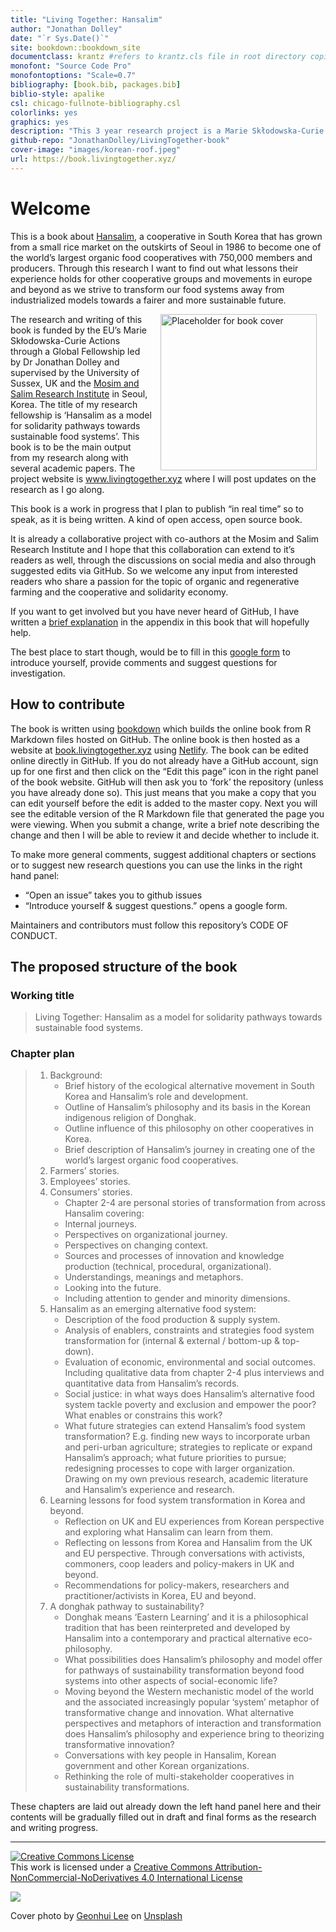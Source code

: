 ```yaml
--- 
title: "Living Together: Hansalim"
author: "Jonathan Dolley"
date: "`r Sys.Date()`"
site: bookdown::bookdown_site
documentclass: krantz #refers to krantz.cls file in root directory copied from Robinlovelace/geocompr
monofont: "Source Code Pro"
monofontoptions: "Scale=0.7"
bibliography: [book.bib, packages.bib]
biblio-style: apalike
csl: chicago-fullnote-bibliography.csl
colorlinks: yes
graphics: yes
description: "This 3 year research project is a Marie Skłodowska-Curie Action - Global Fellowship led by Dr Jonathan Dolley and supervised by the Science Policy Research Unit (SPRU, University of Sussex Business School, UK) and the Mosim and Salim Research Institute (South Korea). Through this project I am investigating the story of the Korean cooperative, Hansalim, which grew from a small rice market on the outskirts of Seoul in 1986 to become one of the worlds largest organic food cooperatives with 750,000 members and producers. I want to find out what lessons their experience holds for other cooperative groups and movements in the UK and EU as we strive to transform our food systems away from industrialized models towards a fairer and more sustainable future. Hence the title of the fellowship: 'Hansalim as a model for solidarity pathways towards sustainable food systems'. This book is to be the main output from my research."
github-repo: "JonathanDolley/LivingTogether-book"
cover-image: "images/korean-roof.jpeg"
url: https://book.livingtogether.xyz/
---
```


# Welcome {-}

This is a book about [Hansalim](http://www.hansalim.or.kr/), a cooperative in South Korea that has grown from a small rice market on the outskirts of Seoul in 1986 to become one of the world's largest organic food cooperatives with 750,000 members and producers. Through this research I want to find out what lessons their experience holds for other cooperative groups and movements in europe and beyond as we strive to transform our food systems away from industrialized models towards a fairer and more sustainable future.

<a><img src="images/korean-roof.jpeg" width="250" height="" alt="Placeholder for book cover" align="right" style="margin: 0 1em 0 1em" /></a>

<!--The writing of this book also provides an opportunity for Hansalim and their research center, Mosim, to reflect on their experience and the successes and challenges they have faced along the way. By thinking critically about their own story I believe -->

The research and writing of this book is funded by the EU's Marie Skłodowska-Curie Actions through a Global Fellowship led by Dr Jonathan Dolley and supervised by the University of Sussex, UK and the [Mosim and Salim Research Institute](http://www.mosim.or.kr/) in Seoul, Korea. The title of my research fellowship is 'Hansalim as a model for solidarity pathways towards sustainable food systems'. This book is to be the main output from my research along with several academic papers. The project website is [www.livingtogether.xyz](https://www.livingtogether.xyz) where I will post updates on the research as I go along.

This book is a work in progress that I plan to publish "in real time" so to speak, as it is being written. A kind of open access, open source book.

It is already a collaborative project with co-authors at the Mosim and Salim Research Institute and I hope that this collaboration can extend to it's readers as well, through the discussions on social media and also through suggested edits via GitHub. So we welcome any input from interested readers who share a passion for the topic of organic and regenerative farming and the cooperative and solidarity economy.

If you want to get involved but you have never heard of GitHub, I have written a [brief explanation](/github.html) in the appendix in this book that will hopefully help.

The best place to start though, would be to fill in this [google form](https://forms.gle/aByS7RYM2kUFNVYi8) to introduce yourself, provide comments and suggest questions for investigation.

## How to contribute {-}

The book is written using [bookdown](https://bookdown.org/yihui/bookdown/) which builds the online book from R Markdown files hosted on GitHub. The online book is then hosted as a website at [book.livingtogether.xyz](https://book.livingtogether.xyz) using [Netlify](https://www.netlify.com/). The book can be edited online directly in GitHub. If you do not already have a GitHub account, sign up for one first and then click on the "Edit this page" icon in the right panel of the book website. GitHub will then ask you to 'fork' the repository (unless you have already done so). This just means that you make a copy that you can edit yourself before the edit is added to the master copy. Next you will see the editable version of the R Markdown file that generated the page you were viewing. When you submit a change, write a brief note describing the change and then I will be able to review it and decide whether to include it.

To make more general comments, suggest additional chapters or sections or to suggest new research questions you can use the links in the right hand panel:

- "Open an issue" takes you to github issues
- "Introduce yourself & suggest questions." opens a google form.

Maintainers and contributors must follow this repository's CODE OF CONDUCT.

## The proposed structure of the book {-}

### Working title {-}

> Living Together: Hansalim as a model for solidarity pathways towards sustainable food systems.

### Chapter plan {-}

> 1.	Background:
>       -	Brief history of the ecological alternative movement in South Korea and Hansalim's role and development.
>       -	Outline of Hansalim's philosophy and its basis in the Korean indigenous religion of Donghak.
>       -	Outline influence of this philosophy on other cooperatives in Korea.
>       -	Brief description of Hansalim's journey in creating one of the world's largest organic food cooperatives.
> 2.	Farmers' stories.
> 3.	Employees' stories.
> 4.	Consumers' stories.
>       -   Chapter 2-4 are personal stories of transformation from across Hansalim covering:
>       -	Internal journeys.
>       -	Perspectives on organizational journey.
>       -	Perspectives on changing context.
>       -	Sources and processes of innovation and knowledge production (technical, procedural, organizational).
>       -	Understandings, meanings and metaphors.
>       -	Looking into the future.
>       -	Including attention to gender and minority dimensions.
> 5.	Hansalim as an emerging alternative food system:
>       -	Description of the food production & supply system.
>       -	Analysis of enablers, constraints and strategies food system transformation for (internal & external / bottom-up & top-down).
>       -	Evaluation of economic, environmental and social outcomes. Including qualitative data from chapter 2-4 plus interviews and quantitative data from Hansalim's records.
>       -	Social justice: in what ways does Hansalim's alternative food system tackle poverty and exclusion and empower the poor? What enables or constrains this work?
>       -	What future strategies can extend Hansalim's food system transformation? E.g. finding new ways to incorporate urban and peri-urban agriculture; strategies to replicate or expand Hansalim's approach; what future priorities to pursue; redesigning processes to cope with larger organization. Drawing on my own previous research, academic literature and Hansalim's experience and research.
>   6.	Learning lessons for food system transformation in Korea and beyond.
>       -	Reflection on UK and EU experiences from Korean perspective and exploring what Hansalim can learn from them.
>       -	Reflecting on lessons from Korea and Hansalim from the UK and EU perspective. Through conversations with activists, commoners, coop leaders and policy-makers in UK and beyond.
>       -	Recommendations for policy-makers, researchers and practitioner/activists in Korea, EU and beyond.
> 7.	A donghak pathway to sustainability?
>       -	Donghak means 'Eastern Learning' and it is a philosophical tradition that has been reinterpreted and developed by Hansalim into a contemporary and practical alternative eco-philosophy.
>       -	What possibilities does Hansalim's philosophy and model offer for pathways of sustainability transformation beyond food systems into other aspects of social-economic life?
>       -	Moving beyond the Western mechanistic model of the world and the associated increasingly popular 'system' metaphor of transformative change and innovation. What alternative perspectives and metaphors of interaction and transformation does Hansalim's philosophy and experience bring to theorizing transformative innovation?
>       -	Conversations with key people in Hansalim, Korean government and other Korean organizations.
>       -	Rethinking the role of multi-stakeholder cooperatives in sustainability transformations.

These chapters are laid out already down the left hand panel here and their contents will be gradually filled out in draft and final forms as the research and writing progress.

<hr>

<a rel="license" href="http://creativecommons.org/licenses/by-nc-nd/4.0/"><img alt="Creative Commons License" style="border-width:0" src="https://i.creativecommons.org/l/by-nc-nd/4.0/88x31.png" /></a><br />This work is licensed under a <a rel="license" href="http://creativecommons.org/licenses/by-nc-nd/4.0/">Creative Commons Attribution-NonCommercial-NoDerivatives 4.0 International License</a>

<a href="https://www.netlify.com"><img src="https://www.netlify.com/img/global/badges/netlify-color-accent.svg"/></a>

Cover photo by <a href="https://unsplash.com/@flutto?utm_source=unsplash&utm_medium=referral&utm_content=creditCopyText">Geonhui Lee</a> on <a href="https://unsplash.com/s/photos/korean?utm_source=unsplash&utm_medium=referral&utm_content=creditCopyText">Unsplash</a>
